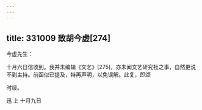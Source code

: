 ```yaml
---
---
---
```

title: 331009 致胡今虚[274]
---




今虚先生：

十月六日信收到。我并未编辑《文艺》[275]，亦未闻文艺研究社之事，自然更说不到主持。前函似已提及，特再声明，以免误解。此复，即颂

时绥。

迅 上 十月九日
